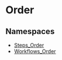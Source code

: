 
# Order

## Namespaces

- [Steps\_Order](../Order/core_flows.Order.Steps_Order/page.mdx)
- [Workflows\_Order](../Order/core_flows.Order.Workflows_Order/page.mdx)
